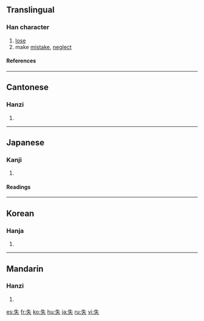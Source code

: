 ==Translingual==
===Han character===
{{Han char|rn=37|rad=大|as=02|sn=5|four=2503<sub>0</sub>|canj=竹手人 (HQO)}}
# [[lose]]
# make [[mistake]], [[neglect]]
====References====
{{Han ref|kx=0249.090|dkj=05844|dj=0508.070|hdz=10525.010|uh=5931|ud=22833|bh=A5A2|bd=42402}}
----
==Cantonese==
===Hanzi===
{{yue-hanzi|jyut=|y=sat1}}
# {{defn|Cantonese}}
----
==Japanese==
===Kanji===
{{ja-kanji|grade=|rs=大02}}
# {{defn|Japanese}} 
====Readings====
{{ja-readings|on=[[しつ]] (shitsu), [[いつ]] (itsu)|kun=[[うしなう]] (ushinau)}}
----
==Korean==
===Hanja===
{{ko-hanja|hangeul=실|rv=sil|mr=sil}}
# {{defn|Korean}}
----
==Mandarin==
===Hanzi===
{{cmn-hanzi|pin=[[shī]] (shi1)|wg=shih<sup>1</sup>}}
# {{defn|Mandarin}}

[[es:失]]
[[fr:失]]
[[ko:失]]
[[hu:失]]
[[ja:失]]
[[ru:失]]
[[vi:失]]